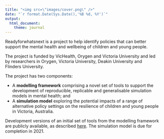 ```yaml
---
title: "<img src=\"images/cover.png\" />"
date: "`r format.Date(Sys.Date(),'%B %d, %Y')`"
output: 
  html_document:
    theme: journal
---
```



Readyforwhatsnext is a project to help identify policies that can better support the mental health and wellbeing of children and young people.

The project is funded by VicHealth, Orygen and Victoria University and led by researchers in Orygen, Victoria University, Deakin University and Flinders University. 

The project has two components:

- A **modelling framework** comprising a novel set of tools to support the development of reproducible, replicable and generalisable simulation models in mental health; and
- A **simulation model** exploring the potential impacts of a range of alternative policy settings on the resilience of children and young people in Victoria, Australia.

Development versions of an initial set of tools from the modelling framework are publicly available, as described [here](https://ready4-dev.github.io/ready4/index.html). The simulation model is due for completion in 2021.
